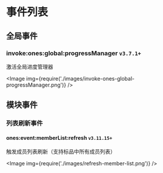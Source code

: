 # 事件列表

## 全局事件

### invoke:ones:global:progressManager `v3.7.1+`

激活全局进度管理器

<Image img={require('./images/invoke-ones-global-progressManager.png')} />

## 模块事件

### 列表刷新事件

#### ones:event:memberList:refresh `v3.11.15+`

触发成员列表刷新（支持标品中所有成员列表）

<Image img={require('./images/refresh-member-list.png')} />
